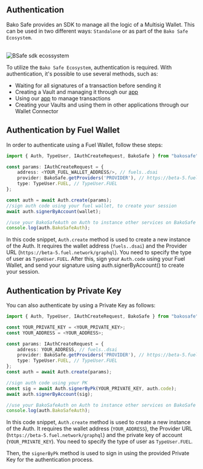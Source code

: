 

## Authentication

Bako Safe provides an SDK to manage all the logic of a Multisig Wallet. This can be used in two different
ways: `Standalone` or as part of the `Bako Safe Ecosystem`.


<br />
<Image src="/images/BAKO_SDK_FLUXOGRAM.png" alt="BSafe sdk ecossystem" width={930} height={500} />

To utilize the `Bako Safe Ecosystem`, authentication is required. With authentication, it's possible to use several methods, such as:
- Waiting for all signatures of a transaction before sending it
- Creating a Vault and managing it through our [app](https://safe.bako.global/)
- Using our [app](https://safe.bako.global/) to manage transactions
- Creating your Vaults and using them in other applications through our Wallet Connector

## Authentication by Fuel Wallet
In order to authenticate using a Fuel Wallet, follow these steps:

```ts
import { Auth, TypeUser, IAuthCreateRequest, BakoSafe } from "bakosafe"

const params: IAuthCreateRequest = {
    address: <YOUR_FUEL_WALLET_ADDRESS/>, // fuels..dsai
    provider: BakoSafe.getProviders('PROVIDER'), // https://beta-5.fuel.network/graphql for example
    type: TypeUser.FUEL, // TypeUser.FUEL
};

const auth = await Auth.create(params);
//sign auth code using your fuel wallet, to create your session
await auth.signerByAccount(wallet);

//use your BakoSafeAuth on Auth to instance other services on BakoSafe
console.log(auth.BakoSafeAuth);

```

In this code snippet, `Auth.create` method is used to create a new instance of the Auth.
It requires the wallet address (`fuels..dsai`) and the Provider URL (`https://beta-5.fuel.network/graphql`).
You need to specify the type of user as `TypeUser.FUEL`.
After this, sign your `Auth.code` using your Fuel Wallet, and send your signature using auth.signerByAccount() to create your session.

## Authentication by Private Key
You can also authenticate by using a Private Key as follows:
```ts
import { Auth, TypeUser, IAuthCreateRequest, BakoSafe } from "bakosafe"

const YOUR_PRIVATE_KEY = <YOUR_PRIVATE_KEY>;
const YOUR_ADDRESS = <YOUR_ADDRESS>;

const params: IAuthCreateRequest = {
    address: YOUR_ADDRESS, // fuels..dsai
    provider: BakoSafe.getProviders('PROVIDER'), // https://beta-5.fuel.network/graphql for example
    type: TypeUser.FUEL, // TypeUser.FUEL
};
const auth = await Auth.create(params);

//sign auth code using your PK
const sig = await Auth.signerByPk(YOUR_PRIVATE_KEY, auth.code);
await auth.signerByAccount(sig);

//use your BakoSafeAuth on Auth to instance other services on BakoSafe
console.log(auth.BakoSafeAuth);
```

In this code snippet, `Auth.create` method is used to create a new instance of the Auth.
It requires the wallet address (`YOUR_ADDRESS`), the Provider URL (`https://beta-5.fuel.network/graphql`) and the private key of account (`YOUR_PRIVATE_KEY`).
You need to specify the type of user as `TypeUser.FUEL`.

Then, the `signerByPk` method is used to sign in using the provided Private Key for the
authentication process.
